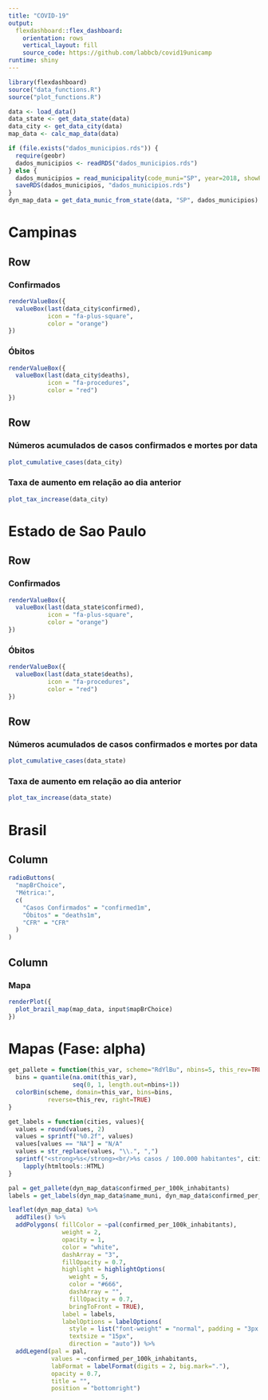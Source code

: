 ```yaml
---
title: "COVID-19"
output: 
  flexdashboard::flex_dashboard:
    orientation: rows
    vertical_layout: fill
    source_code: https://github.com/labbcb/covid19unicamp
runtime: shiny
---
```


```r
library(flexdashboard)
source("data_functions.R")
source("plot_functions.R")

data <- load_data()
data_state <- get_data_state(data)
data_city <- get_data_city(data)
map_data <- calc_map_data(data)

if (file.exists("dados_municipios.rds")) {
  require(geobr)
  dados_municipios <- readRDS("dados_municipios.rds")
} else {
  dados_municipios = read_municipality(code_muni="SP", year=2018, showProgress = FALSE)
  saveRDS(dados_municipios, "dados_municipios.rds")
}
dyn_map_data = get_data_munic_from_state(data, "SP", dados_municipios)
```

Campinas {data-icon="fa-street-view"}
=====================================

Row
-------------------------------------

### Confirmados {.value-box}

```r
renderValueBox({
  valueBox(last(data_city$confirmed),
           icon = "fa-plus-square",
           color = "orange")
})
```

### Óbitos {.value-box}

```r
renderValueBox({
  valueBox(last(data_city$deaths),
           icon = "fa-procedures",
           color = "red")
})
```

Row
-------------------------------------

### Números acumulados de casos confirmados e mortes por data

```r
plot_cumulative_cases(data_city)
```

### Taxa de aumento em relação ao dia anterior

```r
plot_tax_increase(data_city)
```

Estado de Sao Paulo {data-icon="fa-city"}
=====================================

Row
-------------------------------------

### Confirmados {.value-box}

```r
renderValueBox({
  valueBox(last(data_state$confirmed),
           icon = "fa-plus-square",
           color = "orange")
})
```

### Óbitos {.value-box}

```r
renderValueBox({
  valueBox(last(data_state$deaths),
           icon = "fa-procedures",
           color = "red")
})
```

Row
-------------------------------------

### Números acumulados de casos confirmados e mortes por data

```r
plot_cumulative_cases(data_state)
```

### Taxa de aumento em relação ao dia anterior

```r
plot_tax_increase(data_state)
```

Brasil {data-icon="fa-globe-americas"}
=====================================

Column {.sidebar}
-----------------------------------------------------------------------

```r
radioButtons(
  "mapBrChoice",
  "Métrica:",
  c(
    "Casos Confirmados" = "confirmed1m",
    "Óbitos" = "deaths1m",
    "CFR" = "CFR"
  )
)
```

Column
-----------------------------------------------------------------------

### Mapa

```r
renderPlot({
  plot_brazil_map(map_data, input$mapBrChoice)
})
```

Mapas (Fase: alpha) {data-icon="fa-map-marked-alt"}
=====================================

```r

get_pallete = function(this_var, scheme="RdYlBu", nbins=5, this_rev=TRUE){
  bins = quantile(na.omit(this_var),
                  seq(0, 1, length.out=nbins+1))
  colorBin(scheme, domain=this_var, bins=bins,
           reverse=this_rev, right=TRUE)  
}

get_labels = function(cities, values){
  values = round(values, 2)
  values = sprintf("%0.2f", values)
  values[values == "NA"] = "N/A"
  values = str_replace(values, "\\.", ",")
  sprintf("<strong>%s</strong><br/>%s casos / 100.000 habitantes", cities, values ) %>%
    lapply(htmltools::HTML)
}

pal = get_pallete(dyn_map_data$confirmed_per_100k_inhabitants)
labels = get_labels(dyn_map_data$name_muni, dyn_map_data$confirmed_per_100k_inhabitants)

leaflet(dyn_map_data) %>% 
  addTiles() %>% 
  addPolygons( fillColor = ~pal(confirmed_per_100k_inhabitants),
               weight = 2,
               opacity = 1,
               color = "white",
               dashArray = "3",
               fillOpacity = 0.7,
               highlight = highlightOptions(
                 weight = 5,
                 color = "#666",
                 dashArray = "",
                 fillOpacity = 0.7,
                 bringToFront = TRUE),
               label = labels,
               labelOptions = labelOptions(
                 style = list("font-weight" = "normal", padding = "3px 8px"),
                 textsize = "15px",
                 direction = "auto")) %>% 
  addLegend(pal = pal,
            values = ~confirmed_per_100k_inhabitants,
            labFormat = labelFormat(digits = 2, big.mark="."),
            opacity = 0.7,
            title = "",
            position = "bottomright")
```

